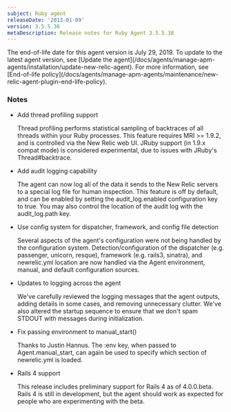 ```yaml
---
subject: Ruby agent
releaseDate: '2013-01-09'
version: 3.5.5.38
metaDescription: Release notes for Ruby Agent 3.5.5.38
---
```


<Callout variant="important">
  The end-of-life date for this agent version is July 29, 2019. To update to the latest agent version, see [Update the agent](/docs/agents/manage-apm-agents/installation/update-new-relic-agent). For more information, see [End-of-life policy](/docs/agents/manage-apm-agents/maintenance/new-relic-agent-plugin-end-life-policy).
</Callout>

### Notes

* Add thread profiling support

  Thread profiling performs statistical sampling of backtraces of all threads within your Ruby processes. This feature requires MRI >= 1.9.2, and is controlled via the New Relic web UI. JRuby support (in 1.9.x compat mode) is considered experimental, due to issues with JRuby's Thread#backtrace.
* Add audit logging capability

  The agent can now log all of the data it sends to the New Relic servers to a special log file for human inspection. This feature is off by default, and can be enabled by setting the audit_log.enabled configuration key to true. You may also control the location of the audit log with the audit_log.path key.
* Use config system for dispatcher, framework, and config file detection

  Several aspects of the agent's configuration were not being handled by the configuration system. Detection/configuration of the dispatcher (e.g. passenger, unicorn, resque), framework (e.g. rails3, sinatra), and newrelic.yml location are now handled via the Agent environment, manual, and default configuration sources.
* Updates to logging across the agent

  We've carefully reviewed the logging messages that the agent outputs, adding details in some cases, and removing unnecessary clutter. We've also altered the startup sequence to ensure that we don't spam STDOUT with messages during initialization.
* Fix passing environment to manual_start()

  Thanks to Justin Hannus. The :env key, when passed to Agent.manual_start, can again be used to specify which section of newrelic.yml is loaded.
* Rails 4 support

  This release includes preliminary support for Rails 4 as of 4.0.0.beta. Rails 4 is still in development, but the agent should work as expected for people who are experimenting with the beta.

